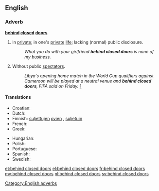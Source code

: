 ==English==

===Adverb===
'''[[behind]] [[closed]] [[doors]]'''

# {{context|prepositional phrase|idiomatic}} In [[private]]; in one's [[private]] [[life]]; lacking (normal) public disclosure.
#: ''What you do with your girlfriend '''behind closed doors''' is none of my business.''
# {{context|prepositional phrase|idiomatic|sports}} Without public [[spectators]].
#: ''Libya's opening home match in the World Cup qualifiers against Cameroon will be played at a neutral venue and '''behind closed doors''', FIFA said on Friday.'' [http://in.reuters.com/article/2012/04/20/soccer-world-libya-idINDEE83J07G20120420]

====Translations====
{{trans-top|in private}}
* Croatian: {{t|hr|iza zatvorenih vrata}}
* Dutch: {{t|nl|achter gesloten deuren}}
* Finnish: [[suljettu#Finnish|suljettujen]] [[ovi#Finnish|ovien]] {{t|fi|takana}}, [[suljettu#Finnish|suljetuin]] {{t|fi|ovi|alt=ovin}}
* French: {{t+|fr|à huis clos}}
* Greek: {{t+|el|κεκλεισμένων των θυρών|tr=keklisménon ton thirón}}
{{trans-mid}}
* Hungarian: {{t-|hu|zárt ajtók mögött}}
* Polish: {{t-|pl|za zamkniętymi drzwiami}}
* Portuguese: {{t|pt|entre quatro paredes}}
* Spanish: {{t|es|a puerta cerrada}}
* Swedish: {{t|sv|bakom lyckta dörrar}}
{{trans-bottom}}

[[Category:English adverbs]]

[[et:behind closed doors]]
[[el:behind closed doors]]
[[fr:behind closed doors]]
[[my:behind closed doors]]
[[pl:behind closed doors]]
[[sv:behind closed doors]]